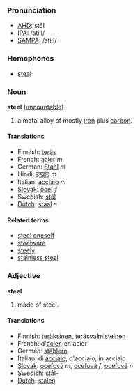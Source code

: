 ===Pronunciation===
*[[w:AHD|AHD]]: stēl
*[[w:IPA|IPA]]: /stiːl/
*[[w:SAMPA|SAMPA]]: /sti:l/

===Homophones===
*[[steal]]

===Noun===
'''steel''' ([[uncountable]])
# a metal alloy of mostly [[iron]] plus [[carbon]].

====Translations====
*Finnish: [[teräs]]
*French: [[acier]] ''m''
*German: [[Stahl]] ''m''
*Hindi: [[इस्पात]] ''m''
*Italian: [[acciaio]] ''m''
*[[Slovak]]: [[oceľ]] ''f''
*Swedish: [[stål]]
*[[Dutch]]: [[staal]] ''n''

====Related terms====
*[[steel oneself]] <!-- maybe this should be defined on this page rather than separately -->
*[[steelware]]
*[[steely]]
*[[stainless steel]]

===Adjective===
'''steel'''

# made of steel.

====Translations====
*Finnish: [[teräksinen]], [[teräsvalmisteinen]]
*French: d'[[acier]], en acier
*German: [[stählern]]
*Italian: di [[acciaio]], d'acciaio, in acciaio
*[[Slovak]]: [[oceľový]] ''m'', [[oceľová]] ''f'', [[oceľové]] ''n''
*Swedish: [[stål-]]
*[[Dutch]]: [[stalen]]